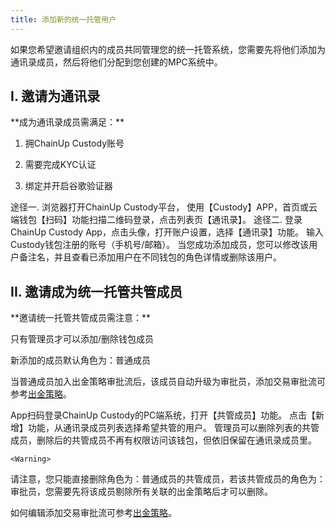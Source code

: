 ```yaml
---
title: 添加新的统一托管用户
---
```


如果您希望邀请组织内的成员共同管理您的统一托管系统，您需要先将他们添加为通讯录成员，然后将他们分配到您创建的MPC系统中。

## I. 邀请为通讯录

<Tip> 
**成为通讯录成员需满足：**

1. 拥ChainUp Custody账号

2. 需要完成KYC认证

3. 绑定并开启谷歌验证器

</Tip>


<Steps>
<Step title="使通讯录功能">
    途径一. 浏览器打开ChainUp Custody平台， 使用【Custody】APP，首页或云端钱包【扫码】功能扫描二维码登录，点击列表页【通讯录】。
    途径二. 登录ChainUp Custody App，点击头像，打开账户设置，选择【通讯录】功能。

</Step>
<Step title="输入账号">
    输入 Custody钱包注册的账号（手机号/邮箱）。
</Step>
<Step title="添加成功">
    当您成功添加成员，您可以修改该用户备注名，并且查看已添加用户在不同钱包的角色详情或删除该用户。
</Step>
</Steps>




## II. 邀请成为统一托管共管成员

<Tip> 
**邀请统一托管共管成员需注意：**

只有管理员才可以添加/删除钱包成员

新添加的成员默认角色为：普通成员

当普通成员加入出金策略审批流后，该成员自动升级为审批员，添加交易审批流可参考[出金策略](/help-center/manage-joint/custody-strategy/custody-transfer-strategy)。
</Tip>

<Steps>
<Step title="使用团队管理功能">
    App扫码登录ChainUp Custody的PC端系统，打开【共管成员】功能。

</Step>
<Step title="新增成员">
   点击【新增】功能，从通讯录成员列表选择希望共管的用户。
</Step>
<Step title="管理共管成员">
    管理员可以删除列表的共管成员，删除后的共管成员不再有权限访问该钱包，但依旧保留在通讯录成员里。

    <Warning>
请注意，您只能直接删除角色为：普通成员的共管成员，若该共管成员的角色为：审批员，您需要先将该成员剔除所有关联的出金策略后才可以删除。

如何编辑添加交易审批流可参考[出金策略](/help-center/manage-joint/custody-strategy/custody-transfer-strategy)。
</Warning>

</Step>
</Steps>

